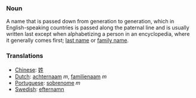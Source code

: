 ===Noun===

A name that is passed down from generation to generation, which in English-speaking countries is passed along the paternal line and is usually written last except when alphabetizing a person in an encyclopedia, where it generally comes first; [[last name]] or [[family name]].

===Translations===
*[[Chinese]]: [[姓]]
*[[Dutch]]: [[achternaam]] ''m'', [[familienaam]] ''m''
*[[Portuguese]]: [[sobrenome]] ''m''
*[[Swedish]]: [[efternamn]]